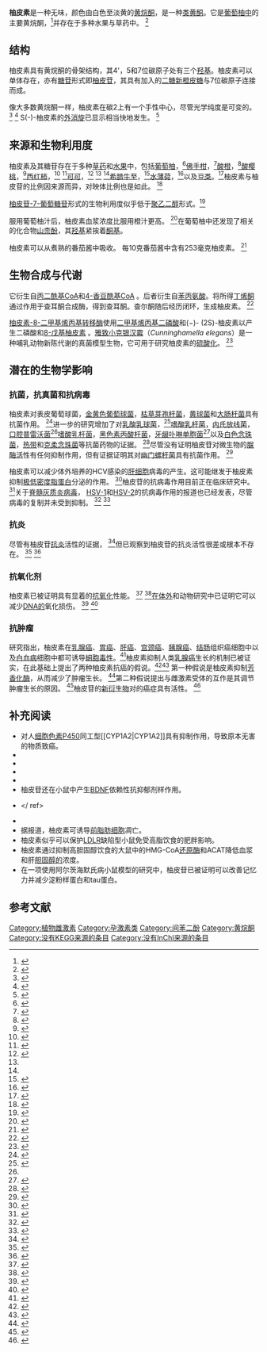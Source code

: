 {{Chembox|Verifiedfields=changed|Watchedfields=changed|verifiedrevid=414759730
<!-- Images -->|ImageFile=Naringenin.svg|ImageSize=200|ImageAlt=<!-- Names -->|IUPACName=5,7-Dihydroxy-2-(4-hydroxyphenyl)chroman-4-one|OtherNames=Naringetol; Salipurol; Salipurpol; 4',5,7-Trihydroxyflavanone
<!-- Sections -->|Section1={{Chembox Identifiers
| CASNo = 480-41-1
| CASNo_Ref = {{cascite|correct|??}}
| DrugBank_Ref = {{drugbankcite|changed|drugbank}}
| DrugBank = DB03467
| ChEBI_Ref = {{ebicite|changed|EBI}}
| ChEBI = 50202
| UNII_Ref = {{fdacite|changed|FDA}}
| UNII = HN5425SBF2
| ChEMBL_Ref = {{ebicite|changed|EBI}}
| ChEMBL = 9352
| PubChem = 439246
| ChemSpiderID_Ref = {{chemspidercite|changed|chemspider}}
| ChemSpiderID = 388383
| SMILES = O=C2c3c(O[C@H](c1ccc(O)cc1)C2)cc(O)cc3O
| StdInChI_Ref = {{stdinchicite|changed|chemspider}}
| StdInChI = 1S/C15H12O5/c16-9-3-1-8(2-4-9)13-7-12(19)15-11(18)5-10(17)6-14(15)20-13/h1-6,13,16-18H,7H2/t13-/m0/s1
| StdInChIKey_Ref = {{stdinchicite|changed|chemspider}}
| StdInChIKey = FTVWIRXFELQLPI-ZDUSSCGKSA-N
  }}|Section2={{Chembox Properties
| C=15 | H=12 | O=5
| Appearance = 
| Density = 
| MeltingPtC = 251
| BoilingPt = 
| Solubility = 475 mg/L <ref name="chemidplus">{{cite web | url = http://chem.sis.nlm.nih.gov/chemidplus/rn/480-41-1 | title = Naringenin | publisher = ChemIDplus | url-status = live | archiveurl = https://web.archive.org/web/20151220095520/http://chem.sis.nlm.nih.gov/chemidplus/rn/480-41-1 | archivedate = 2015-12-20 }}</ref>
  }}|Section3={{Chembox Hazards
| MainHazards =
| FlashPt =
| AutoignitionPt =
  }}}}'''柚皮素'''是一种无味，颜色由白色至淡黄的[[黄烷酮|黄烷酮]]，是一种[[黄酮类化合物|类黄酮]]。它是[[葡萄柚|葡萄柚中]]的主要黄烷酮，<ref name="pmid11093936">{{Cite journal|title=Bioavailability of the flavanone naringenin and its glycosides in rats|url=https://hal.inrae.fr/hal-02694848/file/67273_20100906040812887_1.pdf|date=December 2000|journal=Am. J. Physiol. Gastrointest. Liver Physiol.|issue=6|doi=10.1152/ajpgi.2000.279.6.G1148|volume=279|pages=G1148–54|pmid=11093936|access-date=2020-09-29|archive-date=2020-11-07|archive-url=https://web.archive.org/web/20201107180119/https://hal.inrae.fr/hal-02694848/file/67273_20100906040812887_1.pdf|dead-url=no}}</ref>并存在于多种水果与草药中。 <ref name="Yáñez 159–181">{{Cite journal|title=Methods of analysis and separation of chiral flavonoids|last=Yáñez|first=Jaime A.|last2=Andrews|first2=Preston K.|date=2007-04-01|journal=Journal of Chromatography B|issue=2|doi=10.1016/j.jchromb.2006.10.052|volume=848|pages=159–181|pmid=17113835|last3=Davies|first3=Neal M.}}</ref>

== 结构 ==
柚皮素具有黄烷酮的骨架结构，其4'，5和7位碳原子处有三个[[羟基|羟基]]。柚皮素可以单体存在，亦有[[糖苷|糖苷]]形式即[[柚皮苷|柚皮苷]]，其具有加入的[[二糖|二糖]][[新橙皮苷|新橙皮糖]]与7位碳原子连接而成。

像大多数黄烷酮一样，柚皮素在碳2上有一个手性中心，尽管光学纯度是可变的。 <ref name="Yáñez 159–181">{{Cite journal|title=Methods of analysis and separation of chiral flavonoids|last=Yáñez|first=Jaime A.|last2=Andrews|first2=Preston K.|date=2007-04-01|journal=Journal of Chromatography B|issue=2|doi=10.1016/j.jchromb.2006.10.052|volume=848|pages=159–181|pmid=17113835|last3=Davies|first3=Neal M.}}</ref> <ref name=":0">{{Cite journal|title=Pharmacokinetics of selected chiral flavonoids: hesperetin, naringenin and eriodictyol in rats and their content in fruit juices|last=Yáñez|first=Jaime A.|last2=Remsberg|first2=Connie M.|date=2008-01-01|journal=Biopharmaceutics & Drug Disposition|issue=2|doi=10.1002/bdd.588|volume=29|pages=63–82|language=en|issn=1099-081X|pmid=18058792|last3=Miranda|first3=Nicole D.|last4=Vega-Villa|first4=Karina R.|last5=Andrews|first5=Preston K.|last6=Davies|first6=Neal M.}}</ref> S(-)-柚皮素的[[消旋|外消旋]]已显示相当快地发生。 <ref name="Krause 69–72">{{Cite journal|title=Analysis of enantiomeric flavanones in plant extracts by high-performance liquid chromatography on a cellulose triacetate based chiral stationary phase|last=Krause|first=M.|last2=Galensa|first2=R.|date=1991-07-01|journal=Chromatographia|issue=1–2|doi=10.1007/BF02262470|volume=32|pages=69–72|language=en|issn=0009-5893}}</ref>

== 来源和生物利用度 ==
柚皮素及其糖苷存在于多种[[香草|草药]]和[[果实|水果]]中，包括[[葡萄柚|葡萄柚]]，<ref>{{Cite journal|title=Content of CYP3A4 inhibitors, naringin, naringenin and bergapten in grapefruit and grapefruit juice products|last=Ho|first=Ping C|last2=Saville|first2=Dorothy J|date=2000-04-01|journal=Pharmaceutica Acta Helvetiae|issue=4|doi=10.1016/S0031-6865(99)00062-X|volume=74|pages=379–385|pmid=10812937|last3=Coville|first3=Peter F|last4=Wanwimolruk|first4=Sompon}}</ref>[[香柠檬|佛手柑]]，<ref>{{Cite journal|title=Flavonoid Composition of Citrus Juices|last=Gattuso|first=Giuseppe|last2=Barreca|first2=Davide|date=2007-08-03|journal=Molecules|issue=8|doi=10.3390/12081641|volume=12|pages=1641–1673|language=en|pmc=6149096|pmid=17960080|last3=Gargiulli|first3=Claudia|last4=Leuzzi|first4=Ugo|last5=Caristi|first5=Corrado}}</ref>[[苦橙|酸橙]]，<ref>{{Cite journal|title=Chiral separation of diastereomeric flavanone-7-O-glycosides in citrus by capillary electrophoresis|last=Gel-Moreto|first=Nuria|last2=Streich|first2=René|date=2003-08-01|journal=Electrophoresis|issue=15|doi=10.1002/elps.200305486|volume=24|pages=2716–2722|issn=0173-0835|pmid=12900888|last3=Galensa|first3=Rudolf}}</ref>[[欧洲酸樱桃|酸樱桃]]，<ref>{{Cite journal|title=Antioxidant polyphenols from tart cherries (Prunus cerasus)|last=Wang|first=H.|last2=Nair|first2=M. G.|date=1999-03-01|journal=Journal of Agricultural and Food Chemistry|issue=3|doi=10.1021/jf980936f|volume=47|pages=840–844|issn=0021-8561|pmid=10552377|last3=Strasburg|first3=G. M.|last4=Booren|first4=A. M.|last5=Gray|first5=J. I.}}</ref>[[番茄|西红柿]]，<ref name=":1">{{Cite journal|title=Polyphenol pattern and antioxidant activity of different tomato lines and cultivars|last=Minoggio|first=M.|last2=Bramati|first2=L.|date=2003-01-01|journal=Annals of Nutrition & Metabolism|issue=2|doi=10.1159/000069277|volume=47|pages=64–69|issn=0250-6807|pmid=12652057|last3=Simonetti|first3=P.|last4=Gardana|first4=C.|last5=Iemoli|first5=L.|last6=Santangelo|first6=E.|last7=Mauri|first7=P. L.|last8=Spigno|first8=P.|last9=Soressi|first9=G. P.}}</ref> <ref name="#1">{{Cite journal|title=Changes in the polyphenol profile of tomato juices processed by pulsed electric fields|url=|last=Vallverdú-Queralt|first=A|last2=Odriozola-Serrano|first2=I|journal=J Agric Food Chem|issue=38|doi=10.1021/jf302791k|year=2012|volume=60|pages=9667–9672|pmid=22957841|last3=Oms-Oliu|first3=G|last4=Lamuela-Raventós|first4=RM|last5=Elez-Martínez|first5=P|last6=Martín-Belloso|first6=O|authorlink6=Olga Martín-Belloso}}</ref>[[可可豆|可可]]，<ref name="#2">{{Cite journal|title=Liquid chromatographic/electrospray ionization tandem mass spectrometric study of the phenolic composition of cocoa (Theobroma cacao)|url=https://archive.org/details/sim_journal-of-mass-spectrometry_2003-01_38_1/page/35|last=Sánchez-Rabaneda|first=Ferran|last2=Jáuregui|first2=Olga|date=2003-01-01|journal=Journal of Mass Spectrometry|issue=1|doi=10.1002/jms.395|volume=38|pages=35–42|bibcode=2003JMSp...38...35S|issn=1076-5174|pmid=12526004|last3=Casals|first3=Isidre|last4=Andrés-Lacueva|first4=Cristina|last5=Izquierdo-Pulido|first5=Maria|last6=Lamuela-Raventós|first6=Rosa M.}}</ref> <ref name="#1"/> <ref name="#2"/>[[丹参|希腊牛至]]，<ref>{{Cite journal|title=LC-UV-Solid-Phase Extraction-NMR-MS Combined with a Cryogenic Flow Probe and Its Application to the Identification of Compounds Present in Greek Oregano|last=Exarchou|first=Vassiliki|last2=Godejohann|first2=Markus|date=2003-11-01|journal=Analytical Chemistry|issue=22|doi=10.1021/ac0347819|volume=75|pages=6288–6294|issn=0003-2700|pmid=14616013|last3=van Beek|first3=Teris A.|last4=Gerothanassis|first4=Ioannis P.|last5=Vervoort|first5=Jacques}}</ref>[[水薄荷|水薄荷]]，<ref>{{Cite journal|title=Isolation of the MAO-inhibitor naringenin from Mentha aquatica L.|last=Olsen|first=Helle T.|last2=Stafford|first2=Gary I.|date=2008-05-22|journal=Journal of Ethnopharmacology|issue=3|doi=10.1016/j.jep.2008.02.015|volume=117|pages=500–502|pmid=18372132|last3=van Staden|first3=Johannes|last4=Christensen|first4=Søren B.|last5=Jäger|first5=Anna K.}}</ref>以及[[豆类|豆类]]。<ref>{{Cite journal|title=Effects of flavonoids released naturally from bean (Phaseolus vulgaris) on nodD-regulated gene transcription in Rhizobium leguminosarum bv. phaseoli|last=Hungria|first=M.|last2=Johnston|first2=A. W.|date=1992-05-01|journal=Molecular Plant-Microbe Interactions|issue=3|doi=10.1094/mpmi-5-199|volume=5|pages=199–203|issn=0894-0282|pmid=1421508|last3=Phillips|first3=D. A.}}</ref>柚皮素与柚皮苷的比例因来源而异，对映体比例也是如此。 <ref name=":0">{{Cite journal|title=Pharmacokinetics of selected chiral flavonoids: hesperetin, naringenin and eriodictyol in rats and their content in fruit juices|last=Yáñez|first=Jaime A.|last2=Remsberg|first2=Connie M.|date=2008-01-01|journal=Biopharmaceutics & Drug Disposition|issue=2|doi=10.1002/bdd.588|volume=29|pages=63–82|language=en|issn=1099-081X|pmid=18058792|last3=Miranda|first3=Nicole D.|last4=Vega-Villa|first4=Karina R.|last5=Andrews|first5=Preston K.|last6=Davies|first6=Neal M.}}</ref>

[[柚皮苷7-葡萄糖苷|柚皮苷-7-葡萄糖苷]]形式的生物利用度似乎低于[[糖苷配基|聚乙二醇]]形式。<ref name="pmid10558881">{{Cite journal|title=Interactions of the flavonoid naringenin in the gastrointestinal tract and the influence of glycosylation|date=November 1999|journal=Biochem. Biophys. Res. Commun.|issue=2|doi=10.1006/bbrc.1999.1695|volume=265|pages=410–5|pmid=10558881}}</ref>

服用葡萄柚汁后，柚皮素血浆浓度比服用橙汁更高。 <ref name="pmid11160539">{{Cite journal|title=Plasma kinetics and urinary excretion of the flavanones naringenin and hesperetin in humans after ingestion of orange juice and grapefruit juice|date=February 2001|journal=J. Nutr.|issue=2|doi=10.1093/jn/131.2.235|volume=131|pages=235–41|pmid=11160539}}</ref>在葡萄柚中还发现了相关的化合物[[山柰酚|山柰酚]]，其[[羟基|羟基]]紧挨着[[酮基|酮基]]。

柚皮素可以从煮熟的番茄酱中吸收。 每10克番茄酱中含有253毫克柚皮素。 <ref name="pmid12421849">{{Cite journal|title=Naringenin from cooked tomato paste is bioavailable in men|url=https://archive.org/details/sim_journal-of-nutrition_2002-11_132_11/page/3349|date=November 2002|journal=J. Nutr.|issue=11|doi=10.1093/jn/132.11.3349|volume=132|pages=3349–52|pmid=12421849}}</ref>

== 生物合成与代谢 ==
它衍生自[[丙二酰辅酶A|丙二酰基CoA]]和[[香豆酰辅酶A|4-香豆酰基CoA]] 。后者衍生自[[苯丙氨酸|苯丙氨酸]]。将所得[[丁烯酮|丁烯酮]]通过作用于查耳酮合成酶，得到查耳酮。查尔酮随后经历闭环，生成柚皮素。 <ref name="pmid2450022">{{Cite journal|title=Characterization of Stilbene Synthase Genes in Mulberry (''Morus atropurpurea'') and Metabolic Engineering for the Production of Resveratrol in ''Escherichia coli''|last=Wang|first=Chuanhong|last2=Zhi|first2=Shuang|journal=Journal of Agricultural and Food Chemistry|issue=8|doi=10.1021/acs.jafc.6b05212|year=2017|volume=65|pages=1659–1668|pmid=28168876|last3=Liu|first3=Changying|last4=Xu|first4=Fengxiang|last5=Zhao|first5=Aichun|last6=Wang|first6=Xiling|last7=Ren|first7=Yanhong|last8=Li|first8=Zhengang|last9=Yu|first9=Maode}}</ref>

[[柚皮素8-二甲基烯丙基转移酶|柚皮素-8-二甲基烯丙基转移酶]]使用[[焦磷酸二甲基烯丙酯|二甲基烯丙基二磷酸]]和(−)- (2S)''-''柚皮素以产生二磷酸和[[8-异戊烯基柚皮苷|8-戊基柚皮素]] 。[[线虫|雅致小克银汉霉]]（''Cunninghamella elegans''）是一种哺乳动物新陈代谢的真菌模型生物，它可用于研究柚皮素的[[酸硫化|硫酸化]]。 <ref name="pmid10680173">{{Cite journal|title=Sulfation of naringenin by Cunninghamella elegans|url=https://archive.org/details/sim_phytochemistry_2000-01_53_2/page/209|last=Ibrahim AR|date=January 2000|journal=Phytochemistry|issue=2|doi=10.1016/S0031-9422(99)00487-2|volume=53|pages=209–12|pmid=10680173}}</ref>

== 潜在的生物学影响 ==

=== 抗菌，抗真菌和抗病毒 ===
柚皮素对表皮葡萄球菌，[[金黃色葡萄球菌|金黄色葡萄球菌]]，[[枯草桿菌|枯草芽孢杆菌]]，[[黄褐微球菌|黄球菌]]和[[大腸桿菌|大肠杆菌]]具有抗菌作用。 <ref>{{Cite journal|title=Antimicrobial effects of Finnish plant extracts containing flavonoids and other phenolic compounds|last=Rauha|first=Jussi-Pekka|last2=Remes|first2=Susanna|date=2000-05-25|journal=International Journal of Food Microbiology|issue=1|doi=10.1016/S0168-1605(00)00218-X|volume=56|pages=3–12|pmid=10857921|last3=Heinonen|first3=Marina|last4=Hopia|first4=Anu|last5=Kähkönen|first5=Marja|last6=Kujala|first6=Tytti|last7=Pihlaja|first7=Kalevi|last8=Vuorela|first8=Heikki|last9=Vuorela|first9=Pia}}</ref>进一步的研究增加了对[[乳酸乳球菌|乳酸乳球菌]]''，''<ref name="#3">{{Cite journal|title=Antimicrobial activity of flavonoids extracted from bergamot (Citrus bergamia Risso) peel, a byproduct of the essential oil industry|last=Mandalari|first=G.|last2=Bennett|first2=R. N.|date=2007-12-01|journal=Journal of Applied Microbiology|issue=6|doi=10.1111/j.1365-2672.2007.03456.x|volume=103|pages=2056–2064|issn=1364-5072|pmid=18045389|last3=Bisignano|first3=G.|last4=Trombetta|first4=D.|last5=Saija|first5=A.|last6=Faulds|first6=C. B.|last7=Gasson|first7=M. J.|last8=Narbad|first8=A.}}</ref>[[嗜酸乳桿菌|嗜酸乳杆菌]]，[[内氏放线菌|内氏放线菌]]，[[口服口状杆菌|口腔普雷沃菌]]<ref name="#3"/>[[嗜酸乳桿菌|嗜酸乳杆菌]]，[[黑色素丙酸杆菌|黑色素丙酸杆菌]]，[[普氏菌|牙龈卟啉单胞菌]]<ref>{{Cite journal|title=In vitro antimicrobial activity of propolis samples from different geographical origins against certain oral pathogens|last=Koru|first=Ozgur|last2=Toksoy|first2=Fulya|date=2007-06-01|journal=Anaerobe|issue=3–4|doi=10.1016/j.anaerobe.2007.02.001|volume=13|pages=140–145|issn=1075-9964|pmid=17475517|last3=Acikel|first3=Cengiz Han|last4=Tunca|first4=Yasar Meric|last5=Baysallar|first5=Mehmet|last6=Uskudar Guclu|first6=Aylin|last7=Akca|first7=Eralp|last8=Ozkok Tuylu|first8=Asli|last9=Sorkun|first9=Kadriye}}</ref>以及[[白色念珠菌|白色念珠菌]]，[[熱帶念珠菌|热带]]和[[克柔念珠菌|克柔念珠菌]]等抗菌药物的证据。 <ref>{{Cite journal|title=Chemical compositions and antimicrobial activities of four different Anatolian propolis samples|last=Uzel|first=Ataç|last2=Sorkun|first2=Kadri˙ye|date=2005-04-25|journal=Microbiological Research|issue=2|doi=10.1016/j.micres.2005.01.002|volume=160|pages=189–195|pmid=15881836|last3=Önçağ|first3=Özant|last4=Çoğulu|first4=Dilşah|last5=Gençay|first5=Ömür|last6=Sali˙h|first6=Beki˙r}}</ref>尽管没有证明柚皮苷对微生物的[[脲酶|脲酶活]]性有任何抑制作用，但有证据证明其对[[幽門螺桿菌|幽门螺杆菌]]具有抗菌作用。 <ref>{{Cite journal|title=In vitroAnti-Helicobacter pylori Activity of Some Flavonoids and Their Metabolites|last=Bae|first=Eun-Ah|last2=Han|first2=Myung|journal=Planta Medica|issue=5|doi=10.1055/s-2006-960805|year=1999|volume=65|pages=442–443|pmid=10454900|last3=Kim|first3=Dong-Hyun}}</ref>

柚皮素可以减少体外培养的HCV感染的[[肝細胞|肝细胞]]病毒的产生。这可能继发于柚皮素抑制[[極低密度脂蛋白|极低密度脂蛋白]]分泌的作用。 <ref name="pmid18393287">{{Cite journal|title=Apolipoprotein B-dependent hepatitis C virus secretion is inhibited by the grapefruit flavonoid naringenin|date=May 2008|journal=Hepatology|issue=5|doi=10.1002/hep.22197|volume=47|pages=1437–45|pmc=4500072|pmid=18393287}}</ref>柚皮苷的抗病毒作用目前正在临床研究中。 <ref>{{Cite web|title=A Pilot Study of the Grapefruit Flavonoid Naringenin for HCV Infection - Full Text View - ClinicalTrials.gov|url=http://clinicaltrials.gov/ct2/show/NCT01091077?term=naringenin&rank=1|work=clinicaltrials.gov|archiveurl=http://archive.wikiwix.com/cache/20101001003636/http://clinicaltrials.gov/ct2/show/NCT01091077?term=naringenin&rank=1|archivedate=2010-10-01}}</ref>关于[[脊髓灰質炎病毒|脊髓灰质炎病毒]]， [[单纯疱疹病毒|HSV-1]]和[[单纯疱疹病毒|HSV-2]]的抗病毒作用的报道也已经发表，尽管病毒的复制并未受到抑制。 <ref>{{Cite journal|title=Inhibition of virus multiplication and alteration of cyclic AMP level in cell cultures by flavonoids|last=Mucsi|first=I.|last2=Prágai|first2=B. M.|date=1985-07-01|journal=Experientia|issue=7|doi=10.1007/BF01970018|volume=41|pages=930–931|language=en|issn=0014-4754|pmid=2989000}}</ref> <ref>{{Cite journal|title=Antiherpetic activities of flavonoids against herpes simplex virus type 1 (HSV-1) and type 2 (HSV-2)in vitro|last=Lyu|first=Su-Yun|last2=Rhim|first2=Jee-Young|date=2005-11-01|journal=Archives of Pharmacal Research|issue=11|doi=10.1007/BF02978215|volume=28|pages=1293–1301|language=en|issn=0253-6269|pmid=16350858|last3=Park|first3=Won-Bong}}</ref>

=== 抗炎 ===
尽管有柚皮苷[[抗炎性|抗炎]]活性的证据， <ref>{{Cite journal|title=Suppression of Infection-Induced Endotoxin Shock in Mice by aCitrusFlavanone Naringin|last=Kawaguchi|first=K.|last2=Kikuchi|first2=S.|journal=Planta Medica|issue=1|doi=10.1055/s-2004-815449|year=2004|volume=70|pages=17–22|pmid=14765287|last3=Hasunuma|first3=R.|last4=Maruyama|first4=H.|last5=Ryll|first5=R.|last6=Kumazawa|first6=Y.}}</ref>但已观察到柚皮苷的抗炎活性很差或根本不存在。 <ref>{{Cite journal|title=Luteolin inhibits lipopolysaccharide actions on human gingival fibroblasts|last=Gutiérrez-Venegas|first=Gloria|last2=Kawasaki-Cárdenas|first2=Perla|date=2006-07-10|journal=European Journal of Pharmacology|issue=1–2|doi=10.1016/j.ejphar.2006.03.069|volume=541|pages=95–105|pmid=16762341|last3=Rita Arroyo-Cruz|first3=Santa|last4=Maldonado-Frías|first4=Silvia}}</ref> <ref>{{Cite journal|title=Flavonoids and nitric oxide synthase|last=Olszanecki|first=R.|last2=Gebska|first2=A.|date=2002-12-01|journal=Journal of Physiology and Pharmacology|issue=4 Pt 1|volume=53|pages=571–584|issn=0867-5910|pmid=12512693|last3=Kozlovski|first3=V. I.|last4=Gryglewski|first4=R. J.}}</ref>

=== 抗氧化剂 ===
柚皮素已被证明具有显着的[[抗氧化剂|抗氧化]]性能。 <ref>{{Cite journal|title=Changes in Plasma Lipid and Antioxidant Activity in Rats as a Result of Naringin and Red Grapefruit Supplementation|last=Gorinstein|first=Shela|last2=Leontowicz|first2=Hanna|date=2005-04-01|journal=Journal of Agricultural and Food Chemistry|issue=8|doi=10.1021/jf058014h|volume=53|pages=3223–3228|issn=0021-8561|pmid=15826081|last3=Leontowicz|first3=Maria|last4=Krzeminski|first4=Ryszard|last5=Gralak|first5=Mikolaj|last6=Delgado-Licon|first6=Efren|last7=Martinez Ayala|first7=Alma Leticia|last8=Katrich|first8=Elena|last9=Trakhtenberg|first9=Simon}}</ref> <ref>{{Cite journal|title=Antioxidant Activity of Citrus Limonoids, Flavonoids, and Coumarins|last=Yu|first=Jun|last2=Wang|first2=Limin|date=2005-03-01|journal=Journal of Agricultural and Food Chemistry|issue=6|doi=10.1021/jf0484632|volume=53|pages=2009–2014|issn=0021-8561|pmid=15769128|last3=Walzem|first3=Rosemary L.|last4=Miller|first4=Edward G.|last5=Pike|first5=Leonard M.|last6=Patil|first6=Bhimanagouda S.}}</ref>[[In_vitro|在体外]]和动物研究中已证明它可以减少[[脱氧核糖核酸|DNA的]]氧化损伤。 <ref>{{Cite journal|title=Biochemical and Molecular Mechanisms of Radioprotective Effects of Naringenin, a Phytochemical from Citrus Fruits|last=Sumit Kumar|last2=Ashu Bhan Tiku|date=2016|journal=J. Agric. Food Chem.|issue=8|doi=10.1021/acs.jafc.5b05067|volume=64|pages=1676–1685|pmid=26881453|lastauthoramp=yes}}</ref> <ref>{{Cite journal|title=Influence of naringin on ferric iron induced oxidative damage in vitro|last=Chandra Jagetia|first=Ganesh|last2=Koti Reddy|first2=Tiyyagura|date=2004-09-01|journal=Clinica Chimica Acta|issue=1–2|doi=10.1016/j.cccn.2004.04.022|volume=347|pages=189–197|pmid=15313158|last3=Venkatesha|first3=V. A|last4=Kedlaya|first4=Rajendra}}</ref>

=== 抗肿瘤 ===
研究指出，柚皮素在[[乳腺癌|乳腺癌]]、[[胃癌|胃癌]]、[[肝癌|肝癌]]、[[宫颈癌|宫颈癌]]、[[胰腺癌|胰腺癌]]、[[结肠|结肠]]组织癌细胞中以及[[白血病|白血病]]细胞中都可诱导[[細胞毒性|細胞毒性]]。<ref>{{Cite journal|title=Inhibitory Effects of Naringenin on Tumor Growth in Human Cancer Cell Lines and Sarcoma S-180-Implanted Mice|last=Kanno|first=Syu-ichi|last2=Tomizawa|first2=Ayako|date=2005-01-01|journal=Biological and Pharmaceutical Bulletin|issue=3|doi=10.1248/bpb.28.527|volume=28|pages=527–530|pmid=15744083|last3=Hiura|first3=Takako|last4=Osanai|first4=Yuu|last5=Shouji|first5=Ai|last6=Ujibe|first6=Mayuko|last7=Ohtake|first7=Takaharu|last8=Kimura|first8=Katsuhiko|last9=Ishikawa|first9=Masaaki}}</ref>柚皮素抑制人类[[乳癌|乳腺癌]]生长的机制已被证实，在此基础上提出了两种柚皮素抗癌的假说。<ref>{{Cite journal|title=Inhibition of human breast cancer cell proliferation and delay of mammary tumorigenesis by flavonoids and citrus juices|last=So|first=Felicia V.|last2=Guthrie|first2=Najla|date=1996-01-01|journal=Nutrition and Cancer|issue=2|doi=10.1080/01635589609514473|volume=26|pages=167–181|issn=0163-5581|pmid=8875554|last3=Chambers|first3=Ann F.|last4=Moussa|first4=Madeleine|last5=Carroll|first5=Kenneth K.}}</ref><ref>{{cite journal|vauthors=Hermawan A, Ikawati M, Jenie RI, Khumaira A, Putri H, Nurhayati IP, Angraini SM, Muflikhasari HA|title=Identification of potential therapeutic target of naringenin in breast cancer stem cells inhibition by bioinformatics and in vitro studies|journal=Saudi Pharmaceutical Journal|volume=29|issue=1|pages=12–26|date=January 2021|pmid=33603536|pmc=7873751|doi=10.1016/j.jsps.2020.12.002|url=https://www.ncbi.nlm.nih.gov/pmc/articles/PMC7873751/pdf/main.pdf|archiveurl=https://web.archive.org/web/20211018083244/https://www.ncbi.nlm.nih.gov/pmc/articles/PMC7873751/pdf/main.pdf|archivedate=2021-10-18|deadurl=no}}</ref> 第一种假说是柚皮素抑制[[芳香化酶|芳香化酶]]，从而减少了肿瘤生长。 <ref>{{Cite journal|title=(Anti)estrogenic effects of phytochemicals on human primary mammary fibroblasts, MCF-7 cells and their co-culture|last=van Meeuwen|first=J. A.|last2=Korthagen|first2=N.|date=2007-06-15|journal=Toxicology and Applied Pharmacology|issue=3|doi=10.1016/j.taap.2007.03.016|volume=221|pages=372–383|pmid=17482226|last3=de Jong|first3=P. C.|last4=Piersma|first4=A. H.|last5=van den Berg|first5=M.}}</ref>第二种假说提出与雌激素受体的互作是其调节肿瘤生长的原因。 <ref>{{Cite journal|title=Naringenin Inhibits Glucose Uptake in MCF-7 Breast Cancer Cells: A Mechanism for Impaired Cellular Proliferation|last=Harmon|first=Anne W.|last2=Patel|first2=Yashomati M.|date=2004-05-01|journal=Breast Cancer Research and Treatment|issue=2|doi=10.1023/B:BREA.0000025397.56192.e2|volume=85|pages=103–110|language=en|issn=0167-6806|pmid=15111768}}</ref>柚皮苷的[[衍生物|新衍生物]]对{{le|多药耐药|multiple drug resistance}}的癌症具有活性。 <ref>{{Cite journal|title=Optimizing the flavanone core toward new selective nitrogen-containing modulators of ABC transporters|last=Ferreira|first=Ricardo J|last2=Baptista|first2=Rafael|date=2018-03-23|journal=[[Future_Medicinal_Chemistry|Future Medicinal Chemistry]]|issue=7|doi=10.4155/fmc-2017-0228|volume=10|pages=725–741|language=EN|pmid=29570361|last3=Moreno|first3=Alexis|last4=Madeira|first4=Patricia G|last5=Khonkarn|first5=Ruttiros|last6=Baubichon-Cortay|first6=Hélène|last7=Santos|first7=Daniel JVA dos|last8=Falson|first8=Pierre|last9=Ferreira|first9=Maria-José U}}</ref>

== 补充阅读 ==

* 对人[[细胞色素P450|细胞色素P450]]同工型<nowiki>[[CYP1A2|CYP1A2]]</nowiki>具有抑制作用，导致原本无害的物质致癌。 {{Cite journal|title=Inhibitory effect of grapefruit juice and its bitter principal, naringenin, on CYP1A2 dependent metabolism of caffeine in man|url=https://archive.org/details/sim_british-journal-of-clinical-pharmacology_1993-04_35_4/page/431|date=April 1993|journal=Br J Clin Pharmacol|issue=4|doi=10.1111/j.1365-2125.1993.tb04162.x|volume=35|pages=431–6|pmc=1381556|pmid=8485024}}
* {{Cite journal|title=Stereoisomeric Separation of Flavanones and Flavanone-7-O-glycosides by Capillary Electrophoresis and Determination of Interconversion Barriers|last=Wistuba|first=Dorothee|last2=Trapp|first2=Oliver|date=2006-05-01|journal=Analytical Chemistry|issue=10|doi=10.1021/ac0600499|volume=78|pages=3424–3433|issn=0003-2700|pmid=16689546|last3=Gel-Moreto|first3=Nuria|last4=Galensa|first4=Rudolf|last5=Schurig|first5=Volker}}
* {{Cite journal|title=High-performance liquid chromatography of diastereomeric flavanone glycosides in Citrus on a β-cyclodextrin-bonded stationary phase (Cyclobond I)|last=Krause|first=Martin|last2=Galensa|first2=Rudolf|journal=Journal of Chromatography A|issue=1–2|doi=10.1016/0021-9673(91)85005-z|year=1991|volume=588|pages=41–45|language=en}}
* {{Cite journal|title=Quick development of an analytical enantioselective high performance liquid chromatography separation and preparative scale-up for the flavonoid Naringenin|last=Gaggeri|first=Raffaella|last2=Rossi|first2=Daniela|date=2011-08-12|journal=Journal of Chromatography A|issue=32|doi=10.1016/j.chroma.2011.02.038|volume=1218|pages=5414–5422|pmid=21397238|last3=Collina|first3=Simona|last4=Mannucci|first4=Barbara|last5=Baierl|first5=Marcel|last6=Juza|first6=Markus}}
* {{Cite journal|title=A Stereospecific HPLC Method and Its Application in Determination of Pharmacokinetics Profile of Two Enantiomers of Naringenin in Rats|last=Wan|first=Lili|last2=Sun|first2=Xipeng|date=2011-04-01|journal=Journal of Chromatographic Science|issue=4|doi=10.1093/chrsci/49.4.316|volume=49|pages=316–320|issn=0021-9665|pmid=21439124|last3=Li|first3=Yan|last4=Yu|first4=Qi|last5=Guo|first5=Cheng|last6=Wang|first6=Xiangwei}}
* 柚皮苷还在小鼠中产生[[脑源性神经营养因子|BDNF]]依赖性抗抑郁剂样作用。 {{Cite journal|title=BDNF signaling is necessary for the antidepressant-like effect of naringenin|date=October 2013|journal=Prog. Neuropsychopharmacol. Biol. Psychiatry|issue=|doi=10.1016/j.pnpbp.2013.10.002|volume=48C|pages=135–141|pmid=24121063}}
* {{Cite journal|title=The citrus flavonoid naringenin stimulates DNA repair in prostate cancer cells|url=https://archive.org/details/sim_journal-of-nutritional-biochemistry_2006-02_17_2/page/89|last=Gao|first=K|last2=Henning|first2=S|journal=The Journal of Nutritional Biochemistry|issue=2|doi=10.1016/j.jnutbio.2005.05.009|year=2006|volume=17|pages=89–95|pmid=16111881|last3=Niu|first3=Y|last4=Youssefian|first4=A|last5=Seeram|first5=N|last6=Xu|first6=A|last7=Heber|first7=D}} </ ref>
* {{Cite journal|title=Flavonoids as opioid receptor ligands: identification and preliminary structure-activity relationships|date=August 2007|journal=J. Nat. Prod.|issue=8|doi=10.1021/np070194x|volume=70|pages=1278–82|pmc=2265593|pmid=17685652}}
* 据报道，柚皮素可诱导[[脂肪細胞|前脂肪细胞]]凋亡。{{Cite journal|title=Inhibitory Effect of Phenolic Acids on the Proliferation of 3T3-L1 Preadipocytes in Relation to Their Antioxidant Activity|last=Hsu|first=Chin-Lin|last2=Huang|first2=Shih-Li|date=2006-06-01|journal=Journal of Agricultural and Food Chemistry|issue=12|doi=10.1021/jf0609882|volume=54|pages=4191–4197|issn=0021-8561|pmid=16756346|last3=Yen|first3=Gow-Chin}}
* 柚皮素似乎可以保护[[低密度脂蛋白受體|LDLR]]缺陷型小鼠免受高脂饮食的肥胖影响。 {{Cite journal|title=Naringenin prevents dyslipidemia, apolipoprotein B overproduction, and hyperinsulinemia in LDL receptor-null mice with diet-induced insulin resistance|url=https://archive.org/details/sim_diabetes_2009-10_58_10/page/2198|date=October 2009|journal=Diabetes|issue=10|doi=10.2337/db09-0634|volume=58|pages=2198–210|pmc=2750228|pmid=19592617}}
* 柚皮素通过抑制高胆固醇饮食的大鼠中的HMG-CoA[[氧化還原酶|还原酶]]和ACAT降低血浆和肝[[膽固醇|胆固醇的]]浓度。 {{Cite journal|title=Cholesterol-lowering activity of naringenin via inhibition of 3-hydroxy-3-methylglutaryl coenzyme A reductase and acyl coenzyme A:cholesterol acyltransferase in rats|journal=Ann. Nutr. Metab.|issue=3|doi=10.1159/000012783|year=1999|volume=43|pages=173–80|pmid=10545673}}
* 在一项使用阿尔茨海默氏病小鼠模型的研究中，柚皮苷已被证明可以改善记忆力并减少淀粉样蛋白和tau蛋白。{{Cite journal|title=Naringenin improves learning and memory in an Alzheimer's disease rat model: Insights into the underlying mechanisms|url=http://urn.kb.se/resolve?urn=urn:nbn:se:liu:diva-120716|last=Ghofraniab|first=Saeed|last2=Joghataei|first2=Mohammad-Taghi|date=5 October 2015|journal=[[European_Journal_of_Pharmacology|European Journal of Pharmacology]]|doi=10.1016/j.ejphar.2015.07.001|volume=764|pages=195–201|pmid=26148826|last3=Mohsenia|first3=Simin|last4=Baluchnejadmojaradd|first4=Tourandokht|last5=Bagheriac|first5=Maryam|last6=Khamsee|first6=Safoura|last7=Roghani|first7=Mehrdad}}{{Cite journal|title=Naringenin promotes microglial M2 polarization and Aβ degradation enzyme expression|last=Yang|first=Zhiyou|last2=Kuboyama|first2=Tomoharu|date=2019-02-15|journal=Phytotherapy Research|issue=4|doi=10.1002/ptr.6305|volume=33|pages=1114–1121|issn=1099-1573|pmid=30768735|last3=Tohda|first3=Chihiro}}{{Cite journal|title=A Systematic Strategy for Discovering a Therapeutic Drug for Alzheimer's Disease and Its Target Molecule|last=Yang|first=Zhiyou|last2=Kuboyama|first2=Tomoharu|date=19 June 2017|journal=Frontiers in Pharmacology|doi=10.3389/fphar.2017.00340|volume=8|pages=340|pmc=5474478|pmid=28674493|last3=Tohda|first3=Chihiro}}

== 参考文献 ==
{{Reflist|35em}}
[[Category:植物雌激素|Category:植物雌激素]]
[[Category:孕激素类|Category:孕激素类]]
[[Category:间苯二酚|Category:间苯二酚]]
[[Category:黄烷酮|Category:黄烷酮]]
[[Category:没有KEGG来源的条目|Category:没有KEGG来源的条目]]
[[Category:没有InChI来源的条目|Category:没有InChI来源的条目]]
